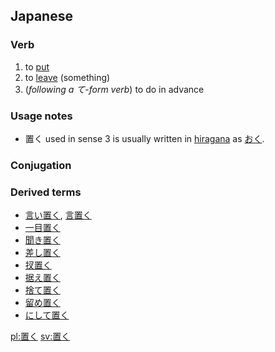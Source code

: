 ==Japanese==                    
{{ja-kanjitab|置}}
===Verb===
{{ja-verb|k|type=1|hira=おく|rom=oku}}

# to [[put]]
# to [[leave]] (something)
# (''following a て-form verb'') to do in advance


===Usage notes===
* 置く used in sense 3 is usually written in [[hiragana]] as [[おく]].


===Conjugation===
{{ja-go-ku|置|お|o}}


===Derived terms===
*[[言い置く]], [[言置く]]
*[[一目置く]]
*[[聞き置く]]
*[[差し置く]]
*[[扠置く]]
*[[据え置く]]
*[[捨て置く]]
*[[留め置く]]
*[[にして置く]]


[[pl:置く]]
[[sv:置く]]